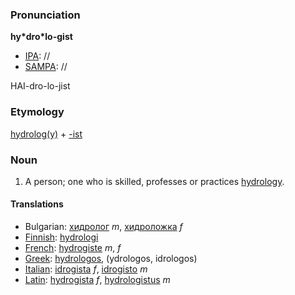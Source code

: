 ===Pronunciation===

'''hy*dro*lo-gist'''
*[[IPA]]: //
*[[SAMPA]]: //
HAI-dro-lo-jist
===Etymology===

[[hydrology|hydrolog(y)]] + [[-ist]]

=== Noun ===

#A person; one who is skilled, professes or practices [[hydrology]]. 
====Translations====

*Bulgarian: [[хидролог]] ''m'', [[хидроложка]] ''f''
*[[Finnish]]: [[hydrologi]]
*[[French]]: [[hydrogiste]] ''m'', ''f''
*[[Greek]]: [[hydrologos]], (ydrologos, idrologos)
*[[Italian]]: [[idrogista]] ''f'', [[idrogisto]] ''m''
*[[Latin]]: [[hydrogista]] ''f'', [[hydrologistus]] ''m''